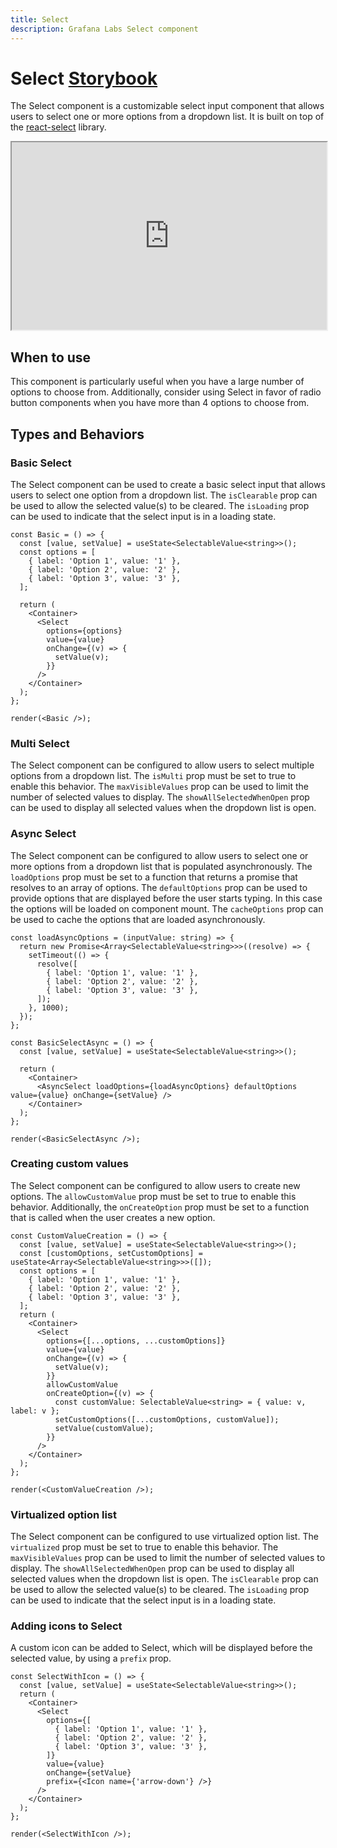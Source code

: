 ```yaml
---
title: Select
description: Grafana Labs Select component
---
```


# Select <Badge text='ready' color='green'></Badge> <a href='https://developers.grafana.com/ui/canary/index.html?path=/story/forms-select--basic' target='_blank' className='header-links'>Storybook <Icon name="external-link-alt"/> </a>

The Select component is a customizable select input component that allows users to select one or more options from a dropdown list. It is built on top of the [react-select](https://react-select.com/) library.

<iframe
  src="https://developers.grafana.com/ui/canary/index.html?path=/story/forms-select--basic"
  width="100%"
  height="300px"
></iframe>

## When to use

This component is particularly useful when you have a large number of options to choose from. Additionally, consider using Select in favor of radio button components when you have more than 4 options to choose from.

## Types and Behaviors

### Basic Select

The Select component can be used to create a basic select input that allows users to select one option from a dropdown list. The `isClearable` prop can be used to allow the selected value(s) to be cleared. The `isLoading` prop can be used to indicate that the select input is in a loading state.

```tsx live noInline
const Basic = () => {
  const [value, setValue] = useState<SelectableValue<string>>();
  const options = [
    { label: 'Option 1', value: '1' },
    { label: 'Option 2', value: '2' },
    { label: 'Option 3', value: '3' },
  ];

  return (
    <Container>
      <Select
        options={options}
        value={value}
        onChange={(v) => {
          setValue(v);
        }}
      />
    </Container>
  );
};

render(<Basic />);
```

### Multi Select

The Select component can be configured to allow users to select multiple options from a dropdown list. The `isMulti` prop must be set to true to enable this behavior. The `maxVisibleValues` prop can be used to limit the number of selected values to display. The `showAllSelectedWhenOpen` prop can be used to display all selected values when the dropdown list is open.

### Async Select

The Select component can be configured to allow users to select one or more options from a dropdown list that is populated asynchronously. The `loadOptions` prop must be set to a function that returns a promise that resolves to an array of options. The `defaultOptions` prop can be used to provide options that are displayed before the user starts typing. In this case the options will be loaded on component mount. The `cacheOptions` prop can be used to cache the options that are loaded asynchronously.

```tsx live noInline
const loadAsyncOptions = (inputValue: string) => {
  return new Promise<Array<SelectableValue<string>>>((resolve) => {
    setTimeout(() => {
      resolve([
        { label: 'Option 1', value: '1' },
        { label: 'Option 2', value: '2' },
        { label: 'Option 3', value: '3' },
      ]);
    }, 1000);
  });
};

const BasicSelectAsync = () => {
  const [value, setValue] = useState<SelectableValue<string>>();

  return (
    <Container>
      <AsyncSelect loadOptions={loadAsyncOptions} defaultOptions value={value} onChange={setValue} />
    </Container>
  );
};

render(<BasicSelectAsync />);
```

### Creating custom values

The Select component can be configured to allow users to create new options. The `allowCustomValue` prop must be set to true to enable this behavior. Additionally, the `onCreateOption` prop must be set to a function that is called when the user creates a new option.

```tsx live noInline
const CustomValueCreation = () => {
  const [value, setValue] = useState<SelectableValue<string>>();
  const [customOptions, setCustomOptions] = useState<Array<SelectableValue<string>>>([]);
  const options = [
    { label: 'Option 1', value: '1' },
    { label: 'Option 2', value: '2' },
    { label: 'Option 3', value: '3' },
  ];
  return (
    <Container>
      <Select
        options={[...options, ...customOptions]}
        value={value}
        onChange={(v) => {
          setValue(v);
        }}
        allowCustomValue
        onCreateOption={(v) => {
          const customValue: SelectableValue<string> = { value: v, label: v };
          setCustomOptions([...customOptions, customValue]);
          setValue(customValue);
        }}
      />
    </Container>
  );
};

render(<CustomValueCreation />);
```

### Virtualized option list

The Select component can be configured to use virtualized option list. The `virtualized` prop must be set to true to enable this behavior. The `maxVisibleValues` prop can be used to limit the number of selected values to display. The `showAllSelectedWhenOpen` prop can be used to display all selected values when the dropdown list is open. The `isClearable` prop can be used to allow the selected value(s) to be cleared. The `isLoading` prop can be used to indicate that the select input is in a loading state.

### Adding icons to Select

A custom icon can be added to Select, which will be displayed before the selected value, by using a `prefix` prop.

```tsx live noInline
const SelectWithIcon = () => {
  const [value, setValue] = useState<SelectableValue<string>>();
  return (
    <Container>
      <Select
        options={[
          { label: 'Option 1', value: '1' },
          { label: 'Option 2', value: '2' },
          { label: 'Option 3', value: '3' },
        ]}
        value={value}
        onChange={setValue}
        prefix={<Icon name={'arrow-down'} />}
      />
    </Container>
  );
};

render(<SelectWithIcon />);
```
